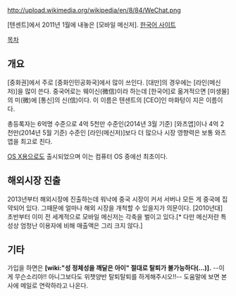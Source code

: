 http://upload.wikimedia.org/wikipedia/en/8/84/WeChat.png

[텐센트]에서 2011년 1월에 내놓은 [모바일 메신저].
[http://www.wechat.com/ko/ 한국어 사이트]

[[목차]]
== 개요 ==
[중화권]에서 주로 [중화인민공화국]에서 많이 쓰인다. [대만]의 경우에는 [라인(메신저)]을 많이 쓴다. 중국어로는 웨이신(微信)이라 하는데 [한국어]로 옮겨적으면 [미생물]의 미(微)에 [통신]의 신(信)이다. 이 이름은 텐센트의 [CEO]인 마화텅이 지은 이름이다.

총등록자는 6억명 수준으로 4억 5천만 수준인(2014년 3월 기준) [와츠앱]이나 4억 2천만(2014년 5월 기준) 수준인 [라인(메신저)]보다 더 많으나 시장 영향력은 보통 와츠앱을 최고로 친다.

[[OS X]]용으로도 출시되었으며 이는 컴퓨터 OS 중에선 최초이다.

== 해외시장 진출 ==
2013년부터 해외시장에 진출하는데 워낙에 중국 시장이 커서 서버나 모든 게 중국에 집약되어 있다. 그때문에 얼마나 해외 시장을 개척할 수 있을지가 의문이다. [2010년대] 초반부터 이미 전 세계적으로 모바일 메신저는 각축을 벌이고 있다.[* 다만 메신저란 특성상 엄청난 이용자에 비해 매출액은 그리 크지 않다.]

== 기타 ==
가입을 하면은 '''[wiki:"성 정체성을 깨달은 아이" 절대로 탈퇴가 불가능하다(...)].''' --이게 무슨소리야!! 아니그보다도 위챗양반 탈퇴탈퇴를 하게해주시오!!--
도움말에 보면 본사에 메일로 연락하라고 나온다.
